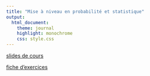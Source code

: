 ```yaml
---
title: "Mise à niveau en probabilité et statistique"
output:
  html_document:
    theme: journal
    highlight: monochrome
    css: style.css
---
```


[slides de cours](http://masedki.github.io/MANprobastat.pdf)

[fiche d'exercices](http://masedki.github.io/fiche.pdf)





 
